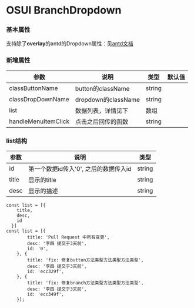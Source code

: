 
<Meta title="业务/BranchDropdown"  />

# OSUI BranchDropdown

### 基本属性

支持除了**overlay**的antd的Dropdown属性：见[antd文档](https://ant.design/components/dropdown-cn/)


### 新增属性

| 参数 | 说明 | 类型 | 默认值
| --- | --- | --- | --- |
| classButtonName | button的className | string |  |
| classDropDownName | dropdown的className | string |  |
| list | 数据列表，详情见下 | 数组 |  |
| handleMenuItemClick | 点击之后回传的函数 | string |  |



### list结构

| 参数 | 说明 | 类型 |
| --- | --- | --- |
| id | 第一个数据id传入'0', 之后的数据传入id | string |
| title | 显示的title | string |
| desc | 显示的描述 | string |

```
const list = [{
    title,
    desc,
    id
  }]
const list = [{
        title: 'Pull Request 中所有变更',
        desc: '李四 提交于3天前',
        id: '0',
    }, {
        title: 'fix: 修复button方法类型方法类型方法类型',
        desc: '李四 提交于3天前',
        id: 'ecc329f',
    }, {
        title: 'fix: 修复branch方法类型方法类型方法类型',
        desc: '李四 提交于3天前',
        id: 'ecc349f',
    }];
```

<Preview>
  <Story name="Demo" story={stories.Demo} />
</Preview>
